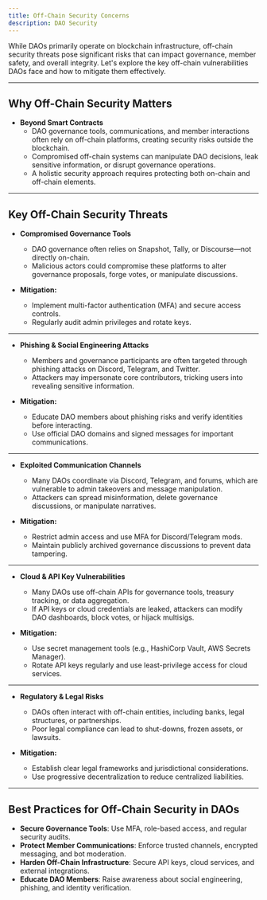 ```yaml
---
title: Off-Chain Security Concerns
description: DAO Security
---
```


While DAOs primarily operate on blockchain infrastructure, off-chain security threats pose significant risks that can impact governance, member safety, and overall integrity. Let's explore the key off-chain vulnerabilities DAOs face and how to mitigate them effectively.  

---

## Why Off-Chain Security Matters  

- **Beyond Smart Contracts**  
  - DAO governance tools, communications, and member interactions often rely on off-chain platforms, creating security risks outside the blockchain.  
  - Compromised off-chain systems can manipulate DAO decisions, leak sensitive information, or disrupt governance operations.  
  - A holistic security approach requires protecting both on-chain and off-chain elements.  

---

## Key Off-Chain Security Threats  

- **Compromised Governance Tools**  
  - DAO governance often relies on Snapshot, Tally, or Discourse—not directly on-chain.  
  - Malicious actors could compromise these platforms to alter governance proposals, forge votes, or manipulate discussions.  

- **Mitigation:**  
  - Implement multi-factor authentication (MFA) and secure access controls.  
  - Regularly audit admin privileges and rotate keys.  

---

- **Phishing & Social Engineering Attacks**  
  - Members and governance participants are often targeted through phishing attacks on Discord, Telegram, and Twitter.  
  - Attackers may impersonate core contributors, tricking users into revealing sensitive information.  

- **Mitigation:**  
  - Educate DAO members about phishing risks and verify identities before interacting.  
  - Use official DAO domains and signed messages for important communications.  

---

- **Exploited Communication Channels**  
  - Many DAOs coordinate via Discord, Telegram, and forums, which are vulnerable to admin takeovers and message manipulation.  
  - Attackers can spread misinformation, delete governance discussions, or manipulate narratives.  

- **Mitigation:**  
  - Restrict admin access and use MFA for Discord/Telegram mods.  
  - Maintain publicly archived governance discussions to prevent data tampering.  

---

- **Cloud & API Key Vulnerabilities**  
  - Many DAOs use off-chain APIs for governance tools, treasury tracking, or data aggregation.  
  - If API keys or cloud credentials are leaked, attackers can modify DAO dashboards, block votes, or hijack multisigs.  

- **Mitigation:**  
  - Use secret management tools (e.g., HashiCorp Vault, AWS Secrets Manager).  
  - Rotate API keys regularly and use least-privilege access for cloud services.  

---

- **Regulatory & Legal Risks**  
  - DAOs often interact with off-chain entities, including banks, legal structures, or partnerships.  
  - Poor legal compliance can lead to shut-downs, frozen assets, or lawsuits.  

- **Mitigation:**  
  - Establish clear legal frameworks and jurisdictional considerations.  
  - Use progressive decentralization to reduce centralized liabilities.  

---

## Best Practices for Off-Chain Security in DAOs  

- **Secure Governance Tools**: Use MFA, role-based access, and regular security audits.  
- **Protect Member Communications**: Enforce trusted channels, encrypted messaging, and bot moderation.  
- **Harden Off-Chain Infrastructure**: Secure API keys, cloud services, and external integrations.  
- **Educate DAO Members**: Raise awareness about social engineering, phishing, and identity verification.  

